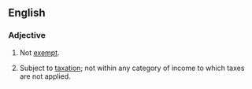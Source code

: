 ==English==
===Adjective===
{{en-adj}}
# Not [[exempt]].
# {{law}} Subject to [[taxation]]; not within any category of income to which taxes are not applied.